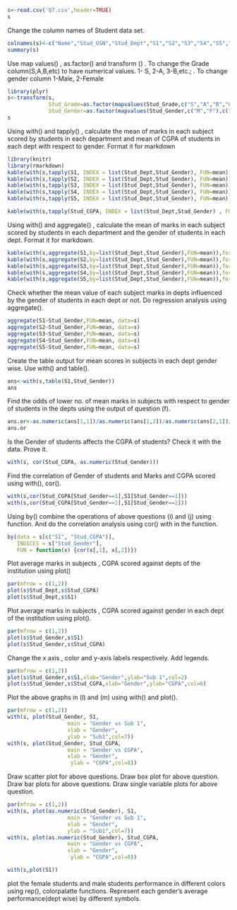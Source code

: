 ```r

s<-read.csv('Q7.csv',header=TRUE)
s
```

Change the column names of Student data set. 
```r
colnames(s)<-c("Name","Stud_USN","Stud_Dept","S1","S2","S3","S4","S5","Stud_Grade","Stud_Gender","Stud_CGPA")
summary(s)

```

Use map values() , as.factor() and transform ()
. To change the Grade column(S,A,B,etc) to have numerical values. 1- S, 2-A,           3-B,etc.;
. To change gender column 1-Male, 2-Female
```r
library(plyr)
s<-transform(s,
             Stud_Grade=as.factor(mapvalues(Stud_Grade,c("S","A","B","C","D","E","F"),c(1,2,3,4,5,6,7))),
             Stud_Gender=as.factor(mapvalues(Stud_Gender,c("M","F"),c(1,2))))
s

```

Using with() and tapply() , calculate the mean of marks in each subject scored by students in each
department and mean of CGPA of students in each dept with respect to gender. Format it for markdown
```r
library(knitr)
library(rmarkdown)
kable(with(s,tapply(S1, INDEX = list(Stud_Dept,Stud_Gender), FUN=mean)),format="markdown")
kable(with(s,tapply(S2, INDEX = list(Stud_Dept,Stud_Gender), FUN=mean)),format="markdown")
kable(with(s,tapply(S3, INDEX = list(Stud_Dept,Stud_Gender), FUN=mean)),format="markdown")
kable(with(s,tapply(S4, INDEX = list(Stud_Dept,Stud_Gender), FUN=mean)),format="markdown")
kable(with(s,tapply(S5, INDEX = list(Stud_Dept,Stud_Gender), FUN=mean)),format="markdown")

kable(with(s,tapply(Stud_CGPA, INDEX = list(Stud_Dept,Stud_Gender) , FUN=mean)),format="markdown")
```

Using with() and aggregate() , calculate the mean of marks in each subject scored by students in each department and the gender of students in each dept. Format it for markdown.
```r
kable(with(s,aggregate(S1,by=list(Stud_Dept,Stud_Gender),FUN=mean)),format="markdown")
kable(with(s,aggregate(S2,by=list(Stud_Dept,Stud_Gender),FUN=mean)),format="markdown")
kable(with(s,aggregate(S3,by=list(Stud_Dept,Stud_Gender),FUN=mean)),format="markdown")
kable(with(s,aggregate(S4,by=list(Stud_Dept,Stud_Gender),FUN=mean)),format="markdown")
kable(with(s,aggregate(S5,by=list(Stud_Dept,Stud_Gender),FUN=mean)),format="markdown")

```

Check whether the mean value of each subject marks in depts influenced by the gender of students in each dept or not. Do regression analysis using aggregate().
```r
aggregate(S1~Stud_Gender,FUN=mean, data=s)
aggregate(S2~Stud_Gender,FUN=mean, data=s)
aggregate(S3~Stud_Gender,FUN=mean, data=s)
aggregate(S4~Stud_Gender,FUN=mean, data=s)
aggregate(S5~Stud_Gender,FUN=mean, data=s)

```

Create the table output for mean scores in subjects in each dept gender wise. Use with() and table().
```r

ans<-with(s,table(S1,Stud_Gender))
ans
```

Find the odds of lower no. of mean marks in subjects with respect to gender of students in the depts using the output of question (f).
```r
ans.or<-as.numeric(ans[1,1])/as.numeric(ans[1,2])/as.numeric(ans[2,1])/as.numeric(ans[2,2])/as.numeric(ans[3,1])/as.numeric(ans[3,2])/as.numeric(ans[4,1])/as.numeric(ans[4,2])/as.numeric(ans[5,1])/as.numeric(ans[5,2])/as.numeric(ans[6,1])/as.numeric(ans[6,2])/as.numeric(ans[7,1])/as.numeric(ans[7,2])/as.numeric(ans[8,1])/as.numeric(ans[8,2])
ans.or
```

Is the Gender of students affects the CGPA of students? Check it with the data. Prove it.
```r
with(s, cor(Stud_CGPA, as.numeric(Stud_Gender)))

```

Find the correlation of Gender of students and Marks and CGPA scored using with(), cor().
```r
with(s,cor(Stud_CGPA[Stud_Gender==1],S1[Stud_Gender==1]))
with(s,cor(Stud_CGPA[Stud_Gender==2],S1[Stud_Gender==2]))

```

Using by() combine the operations of above questions (i) and (j) using function. And do the correlation analysis using cor() with in the function.
```r
by(data = s[c("S1", "Stud_CGPA")], 
   INDICES = s["Stud_Gender"], 
   FUN = function(x) {cor(x[,1], x[,2])})

```

Plot average marks in subjects , CGPA scored against depts of the institution using plot()
```r
par(mfrow = c(1,2))
plot(s$Stud_Dept,s$Stud_CGPA)
plot(s$Stud_Dept,s$S1)

```

Plot average marks in subjects , CGPA scored against gender in each dept of the institution using plot().
```r
par(mfrow = c(1,2))
plot(s$Stud_Gender,s$S1)
plot(s$Stud_Gender,s$Stud_CGPA)

```

Change the x axis , color and y-axis labels respectively. Add legends. 
```r
par(mfrow = c(1,2))
plot(s$Stud_Gender,s$S1,xlab="Gender",ylab="Sub 1",col=2)
plot(s$Stud_Gender,s$Stud_CGPA,xlab="Gender",ylab="CGPA",col=6)

```

Plot the above graphs in (l) and (m) using with() and plot().
```r
par(mfrow = c(1,2))
with(s, plot(Stud_Gender, S1, 
                   main = "Gender vs Sub 1", 
                   xlab = "Gender", 
                   ylab = "Sub1",col=7))
with(s, plot(Stud_Gender, Stud_CGPA, 
                   main = "Gender vs CGPA", 
                   xlab = "Gender", 
                    ylab = "CGPA",col=8))

```

Draw scatter plot for above questions. Draw box plot for above question. Draw bar plots for above questions. Draw single variable plots for above question.
```r
par(mfrow = c(1,2))
with(s, plot(as.numeric(Stud_Gender), S1, 
                   main = "Gender vs Sub 1", 
                   xlab = "Gender", 
                   ylab = "Sub1",col=7))
with(s, plot(as.numeric(Stud_Gender), Stud_CGPA, 
                   main = "Gender vs CGPA", 
                   xlab = "Gender", 
                    ylab = "CGPA",col=8))

```

```r
with(s,plot(S1))

```

plot the female students and male students performance in different colors using rep(), colorpalatte functions. Represent each gender's average performance(dept wise) by different symbols.
```r

```

